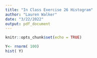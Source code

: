 ```yaml
---
title: "In Class Exercise 26 Histogram"
author: "Lauren Walker"
date: "3/22/2022"
output: pdf_document
---
```


```r
knitr::opts_chunk$set(echo = TRUE)
```

```r
Y<- rnorm( 100)
hist( Y)
```

